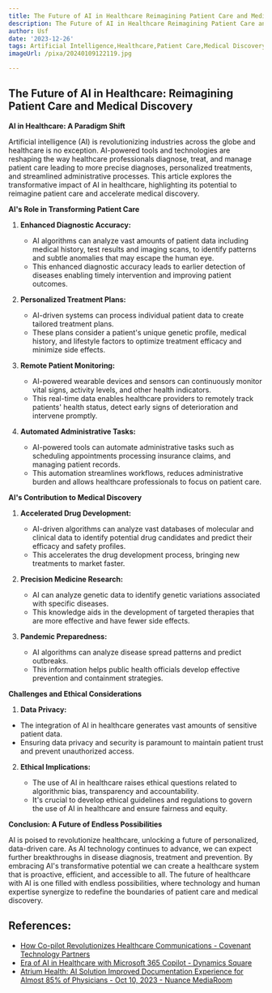 ```yaml
---
title: The Future of AI in Healthcare Reimagining Patient Care and Medical Discovery
description: The Future of AI in Healthcare Reimagining Patient Care and Medical Discovery
author: Usf
date: '2023-12-26'
tags: Artificial Intelligence,Healthcare,Patient Care,Medical Discovery,Reimagining
imageUrl: /pixa/20240109122119.jpg

---
```

## The Future of AI in Healthcare: Reimagining Patient Care and Medical  Discovery

**AI  in Healthcare: A  Paradigm Shift**

Artificial intelligence (AI) is revolutionizing industries  across the globe and healthcare is no exception. AI-powered tools and technologies  are reshaping the way healthcare professionals diagnose, treat, and  manage patient care leading to more precise diagnoses, personalized treatments,  and streamlined  administrative processes. This article  explores the transformative impact of AI in healthcare, highlighting its potential to reimagine patient care and accelerate medical discovery.

**AI's Role in Transforming Patient Care**

1. **Enhanced Diagnostic  Accuracy:**

   - AI  algorithms  can analyze  vast amounts of patient data including medical history, test  results and imaging scans, to identify patterns and  subtle anomalies that may escape the human eye.
   - This enhanced diagnostic accuracy leads to earlier detection of diseases enabling timely intervention and improving patient outcomes.

2. **Personalized Treatment Plans:**

   - AI-driven systems can process individual patient data to create tailored treatment plans.
    - These plans  consider a  patient's unique genetic profile, medical history, and lifestyle factors to optimize treatment efficacy and minimize side effects.

3. **Remote Patient Monitoring:**

   - AI-powered wearable devices and sensors can  continuously monitor vital signs, activity levels, and other health indicators.
   - This real-time data enables  healthcare providers to  remotely track  patients' health status, detect early signs  of deterioration and intervene promptly.

4. **Automated Administrative Tasks:**

   - AI-powered tools can automate administrative tasks such as scheduling appointments processing insurance claims, and managing patient records.
   - This automation streamlines workflows,  reduces administrative burden and allows healthcare professionals  to focus on patient care.

**AI's Contribution to Medical Discovery**

1. **Accelerated Drug Development:**

   - AI-driven algorithms can analyze vast databases of molecular  and clinical  data to identify potential drug candidates and predict their efficacy and safety profiles.
   - This accelerates the drug development  process, bringing new treatments to market faster.

2. **Precision Medicine  Research:**

    - AI can analyze genetic data to identify genetic variations associated with  specific diseases.
    - This knowledge aids in the development of targeted therapies that are more effective and have fewer side effects.

3. **Pandemic Preparedness:**

   - AI algorithms can analyze disease spread patterns and predict outbreaks.
    - This information helps public health officials develop  effective prevention and containment strategies.

**Challenges and Ethical  Considerations**

1.  **Data Privacy:**

   - The integration of AI in  healthcare generates vast amounts of sensitive  patient data.
   - Ensuring data privacy and security is paramount to  maintain  patient  trust and  prevent unauthorized  access.

2. **Ethical Implications:**

   - The use  of AI in healthcare raises ethical questions related to algorithmic bias, transparency and accountability.
    - It's crucial  to develop ethical guidelines and regulations to govern the use of AI in healthcare and ensure fairness and equity.

**Conclusion: A Future  of Endless Possibilities**

AI is poised to revolutionize healthcare, unlocking a future of personalized, data-driven care. As  AI technology continues to advance, we can expect further breakthroughs in disease  diagnosis, treatment and  prevention.  By embracing AI's transformative potential we can create a healthcare system that is  proactive, efficient, and accessible to all. The future of  healthcare with AI is one filled with endless  possibilities, where technology and human expertise synergize to redefine  the boundaries of patient care and medical discovery.

## References:
- [How Co-pilot Revolutionizes Healthcare Communications - Covenant Technology Partners](https://covenanttechnologypartners.com/2023/07/26/how-co-pilot-revolutionizes-healthcare-communications/)
- [Era of AI in Healthcare with Microsoft 365 Copilot - Dynamics Square](https://www.dynamicssquare.com/blog/ai-in-healthcare-with-microsoft-365-copilot/)
- [Atrium Health: AI Solution Improved Documentation Experience for Almost 85% of Physicians - Oct 10, 2023 - Nuance MediaRoom](https://news.nuance.com/2023-10-10-Atrium-Health-AI-Solution-Improved-Documentation-Experience-for-Almost-85-of-Physicians)
